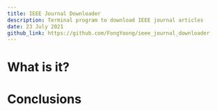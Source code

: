 ---
title: IEEE Journal Downloader
description: Terminal program to download IEEE journal articles
date: 23 July 2021
github_link: https://github.com/FongYoong/ieee_journal_downloader
---

# What is it?

# Conclusions

